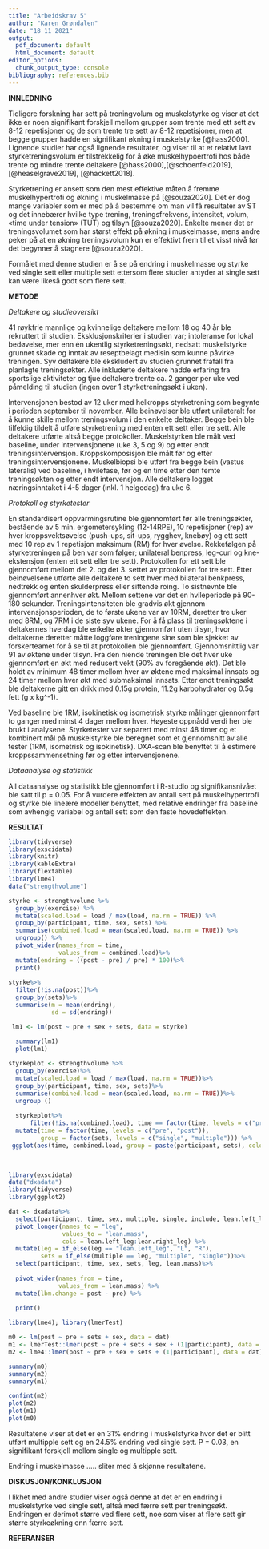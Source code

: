 ```yaml
---
title: "Arbeidskrav 5"
author: "Karen Grøndalen"
date: "18 11 2021"
output:
  pdf_document: default
  html_document: default
editor_options:
  chunk_output_type: console
bibliography: references.bib
---
```


**INNLEDNING**

Tidligere forskning har sett på treningvolum og muskelstyrke og viser at det ikke er noen signifikant forskjell mellom grupper som trente med ett sett av 8-12 repetisjoner og de som trente tre sett av 8-12 repetisjoner, men at begge grupper hadde en signifikant økning i muskelstyrke [@hass2000]. Lignende studier har også lignende resultater, og viser til at et relativt lavt styrketreningsvolum er tilstrekkelig for å øke muskelhypoertrofi hos både trente og mindre trente deltakere [@hass2000],[@schoenfeld2019], [@heaselgrave2019], [@hackett2018].

Styrketrening er ansett som den mest effektive måten å fremme muskelhypertrofi og økning i muskelmasse på [@souza2020]. Det er dog mange variabler som er med på å bestemme om man vil få resultater av ST og det innebærer hvilke type trening, treningsfrekvens, intensitet, volum, «time under tension» (TUT) og tilsyn [@souza2020]. Enkelte mener det er treningsvolumet som har størst effekt på økning i muskelmasse, mens andre peker på at en økning treningsvolum kun er effektivt frem til et visst nivå før det begynner å stagnere [@souza2020].

Formålet med denne studien er å se på endring i muskelmasse og styrke ved single sett eller multiple sett ettersom flere studier antyder at single sett kan være likeså godt som flere sett.

**METODE**

*Deltakere og studieoversikt*

41 røykfrie mannlige og kvinnelige deltakere mellom 18 og 40 år ble rekruttert til studien. Eksklusjonskriterier i studien var; intoleranse for lokal bedøvelse, mer enn én ukentlig styrketreningsøkt, nedsatt muskelstyrke grunnet skade og inntak av reseptbelagt medisin som kunne påvirke treningen. Syv deltakere ble ekskludert av studien grunnet frafall fra planlagte treningsøkter. Alle inkluderte deltakere hadde erfaring fra sportslige aktiviteter og tjue deltakere trente ca. 2 ganger per uke ved påmelding til studien (ingen over 1 styrketreningsøkt i uken).

Intervensjonen bestod av 12 uker med helkropps styrketrening som begynte i perioden september til november. Alle beinøvelser ble utført unilateralt for å kunne skille mellom treningsvolum i den enkelte deltaker. Begge bein ble tilfeldig tildelt å utføre styrketrening med enten ett sett eller tre sett. Alle deltakere utførte altså begge protokoller. Muskelstyrken ble målt ved baseline, under intervensjonene (uke 3, 5 og 9) og etter endt treningsintervensjon. Kroppskomposisjon ble målt før og etter treningsintervensjonene. Muskelbiopsi ble utført fra begge bein (vastus lateralis) ved baseline, i hvilefase, før og en time etter den femte treningsøkten og etter endt intervensjon. Alle deltakere logget næringsinntaket i 4-5 dager (inkl. 1 helgedag) fra uke 6.

*Protokoll og styrketester*

En standardisert oppvarmingsrutine ble gjennomført før alle treningsøkter, bestående av 5 min. ergometersykling (12-14RPE), 10 repetisjoner (rep) av hver kroppsvektsøvelse (push-ups, sit-ups, rygghev, knebøy) og ett sett med 10 rep av 1 repetisjon maksimum (RM) for hver øvelse. Rekkefølgen på styrketreningen på ben var som følger; unilateral benpress, leg-curl og kne-ekstensjon (enten ett sett eller tre sett). Protokollen for ett sett ble gjennomført mellom det 2. og det 3. settet av protokollen for tre sett. Etter beinøvelsene utførte alle deltakere to sett hver med bilateral benkpress, nedtrekk og enten skulderpress eller sittende roing. To sistnevnte ble gjennomført annenhver økt. Mellom settene var det en hvileperiode på 90-180 sekunder. Treningsintensiteten ble gradvis økt gjennom intervensjonsperioden, de to første ukene var av 10RM, deretter tre uker med 8RM, og 7RM i de siste syv ukene. For å få plass til treningsøktene i deltakernes hverdag ble enkelte økter gjennomført uten tilsyn, hvor deltakerne deretter måtte loggføre treningene sine som ble sjekket av forskerteamet for å se til at protokollen ble gjennomført. Gjennomsnittlig var 91 av øktene under tilsyn. Fra den niende treningen ble det hver uke gjennomført en økt med redusert vekt (90% av foregående økt). Det ble holdt av minimum 48 timer mellom hver av øktene med maksimal innsats og 24 timer mellom hver økt med submaksimal innsats. Etter endt treningsøkt ble deltakerne gitt en drikk med 0.15g protein, 11.2g karbohydrater og 0.5g fett (g x kg\^-1).

Ved baseline ble 1RM, isokinetisk og isometrisk styrke målinger gjennomført to ganger med minst 4 dager mellom hver. Høyeste oppnådd verdi her ble brukt i analysene. Styrketester var separert med minst 48 timer og et kombinert mål på muskelstyrke ble beregnet som et gjennomsnitt av alle tester (1RM, isometrisk og isokinetisk). DXA-scan ble benyttet til å estimere kroppssammensetning før og etter intervensjonene.

*Dataanalyse og statistikk*

All dataanalyse og statistikk ble gjennomført i R-studio og signifikansnivået ble satt til p = 0.05. For å vurdere effekten av antall sett på muskelhypertrofi og styrke ble lineære modeller benyttet, med relative endringer fra baseline som avhengig variabel og antall sett som den faste hovedeffekten.

**RESULTAT**

```r
library(tidyverse)
library(exscidata)
library(knitr)
library(kableExtra)
library(flextable)
library(lme4)
data("strengthvolume")

styrke <- strengthvolume %>%
  group_by(exercise) %>%
  mutate(scaled.load = load / max(load, na.rm = TRUE)) %>%
  group_by(participant, time, sex, sets) %>%
  summarise(combined.load = mean(scaled.load, na.rm = TRUE)) %>%
  ungroup() %>%
  pivot_wider(names_from = time, 
              values_from = combined.load)%>%
  mutate(endring = ((post - pre) / pre) * 100)%>%
  print()
  
styrke%>%
  filter(!is.na(post))%>%
  group_by(sets)%>%
  summarise(m = mean(endring),
            sd = sd(endring))

 lm1 <- lm(post ~ pre + sex + sets, data = styrke)

  summary(lm1)
  plot(lm1)
  
styrkeplot <- strengthvolume %>%
  group_by(exercise)%>%
  mutate(scaled.load = load / max(load, na.rm = TRUE))%>%
  group_by(participant, time, sex, sets)%>%
  summarise(combined.load = mean(scaled.load, na.rm = TRUE))%>%
  ungroup ()
  
  styrkeplot%>%
      filter(!is.na(combined.load), time == factor(time, levels = c("pre", "post"))) %>%
  mutate(time = factor(time, levels = c("pre", "post")),
         group = factor(sets, levels = c("single", "multiple"))) %>%
 ggplot(aes(time, combined.load, group = paste(participant, sets), color = sets)) + geom_line() + theme_minimal()
  
  

```

```r

library(exscidata)
data("dxadata")
library(tidyverse)
library(ggplot2)

dat <- dxadata%>%
  select(participant, time, sex, multiple, single, include, lean.left_leg, lean.right_leg)%>%
  pivot_longer(names_to = "leg",
               values_to = "lean.mass",
               cols = lean.left_leg:lean.right_leg) %>%
  mutate(leg = if_else(leg == "lean.left_leg", "L", "R"),
         sets = if_else(multiple == leg, "multiple", "single"))%>%
  select(participant, time, sex, sets, leg, lean.mass)%>%
  
  pivot_wider(names_from = time, 
              values_from = lean.mass) %>%
  mutate(lbm.change = post - pre) %>%
  
  print()

library(lme4); library(lmerTest)

m0 <- lm(post ~ pre + sets + sex, data = dat)
m1 <- lmerTest::lmer(post ~ pre + sets + sex + (1|participant), data = dat)
m2 <- lme4::lmer(post ~ pre + sex + sets + (1|participant), data = dat)

summary(m0)
summary(m2)
summary(m1)

confint(m2)
plot(m2)
plot(m1)
plot(m0)

```

Resultatene viser at det er en 31% endring i muskelstyrke hvor det er blitt utført multipple sett og en 24.5% endring ved single sett. P = 0.03, en signifikant forskjell mellom single og multipple sett.

Endring i muskelmasse ..... sliter med å skjønne resultatene.

**DISKUSJON/KONKLUSJON**

I likhet med andre studier viser også denne at det er en endring i muskelstyrke ved single sett, altså med færre sett per treningsøkt. Endringen er derimot større ved flere sett, noe som viser at flere sett gir større styrkeøkning enn færre sett.

**REFERANSER**
